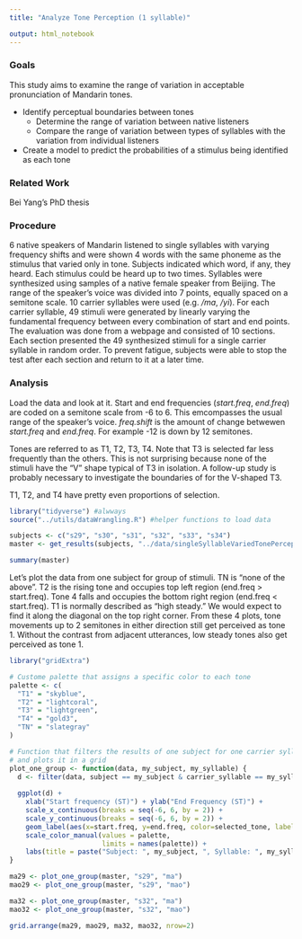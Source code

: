 ```yaml
---
title: "Analyze Tone Perception (1 syllable)"

output: html_notebook
---
```

### Goals
This study aims to examine the range of variation in acceptable pronunciation of Mandarin tones. 

* Identify perceptual boundaries between tones
  * Determine the range of variation between native listeners
  * Compare the range of variation between types of syllables with the variation from individual listeners
* Create a model to predict the probabilities of a stimulus being identified as each tone  

### Related Work
Bei Yang's PhD thesis

### Procedure
6 native speakers of Mandarin listened to single syllables with varying frequency shifts and were shown 4 words with the same phoneme as the stimulus that varied only in tone. Subjects indicated which word, if any, they heard. Each stimulus could be heard up to two times. Syllables were synthesized using samples of a native female speaker from Beijing. The range of the speaker's voice was divided into 7 points, equally spaced on a semitone scale. 10 carrier syllables were used (e.g. */ma*, */yi*). For each carrier syllable, 49 stimuli were generated by linearly varying the fundamental frequency between every combination of start and end points. The evaluation was done from a webpage and consisted of 10 sections. Each section presented the 49 synthesized stimuli for a single carrier syllable in random order. To prevent fatigue, subjects were able to stop the test after each section and return to it at a later time.

### Analysis

Load the data and look at it. Start and end frequencies (*start.freq*, *end.freq*) are coded on a semitone scale from -6 to 6. This emcompasses the usual range of the speaker's voice. *freq.shift* is the amount of change betwewen *start.freq* and *end.freq*. For example -12 is down by 12 semitones.

Tones are referred to as T1, T2, T3, T4. Note that T3 is selected far less frequently than the others. This is not surprising because none of the stimuli have the "V" shape typical of T3 in isolation. A follow-up study is probably necessary to investigate the boundaries of for the V-shaped T3.

T1, T2, and T4 have pretty even proportions of selection. 
```r
library("tidyverse") #alwways
source("../utils/dataWrangling.R") #helper functions to load data

subjects <- c("s29", "s30", "s31", "s32", "s33", "s34")
master <- get_results(subjects, "../data/singleSyllableVariedTonePerception/")

summary(master)
```

Let's plot the data from one subject for group of stimuli. TN is "none of the above". T2 is the rising tone and occupies top left region (end.freq > start.freq). Tone 4 falls and occupies the bottom right region (end.freq < start.freq). T1 is normally described as "high steady." We would expect to find it along the diagonal on the top right corner. From these 4 plots, tone movements up to 2 semitones in either direction still get perceived as tone 1. Without the contrast from adjacent utterances, low steady tones also get perceived as tone 1.
```r
library("gridExtra")

# Custome palette that assigns a specific color to each tone
palette <- c(
  "T1" = "skyblue",
  "T2" = "lightcoral", 
  "T3" = "lightgreen", 
  "T4" = "gold3",
  "TN" = "slategray" 
)

# Function that filters the results of one subject for one carrier syllable
# and plots it in a grid
plot_one_group <- function(data, my_subject, my_syllable) {
  d <- filter(data, subject == my_subject & carrier_syllable == my_syllable)
       
  ggplot(d) +
    xlab("Start frequency (ST)") + ylab("End Frequency (ST)") +
    scale_x_continuous(breaks = seq(-6, 6, by = 2)) +
    scale_y_continuous(breaks = seq(-6, 6, by = 2)) +
    geom_label(aes(x=start.freq, y=end.freq, color=selected_tone, label=selected_tone), show.legend = FALSE) +
    scale_color_manual(values = palette,
                       limits = names(palette)) +
    labs(title = paste("Subject: ", my_subject, ", Syllable: ", my_syllable, sep=""))
}

ma29 <- plot_one_group(master, "s29", "ma")
mao29 <- plot_one_group(master, "s29", "mao")

ma32 <- plot_one_group(master, "s32", "ma")
mao32 <- plot_one_group(master, "s32", "mao")

grid.arrange(ma29, mao29, ma32, mao32, nrow=2)
```


## 